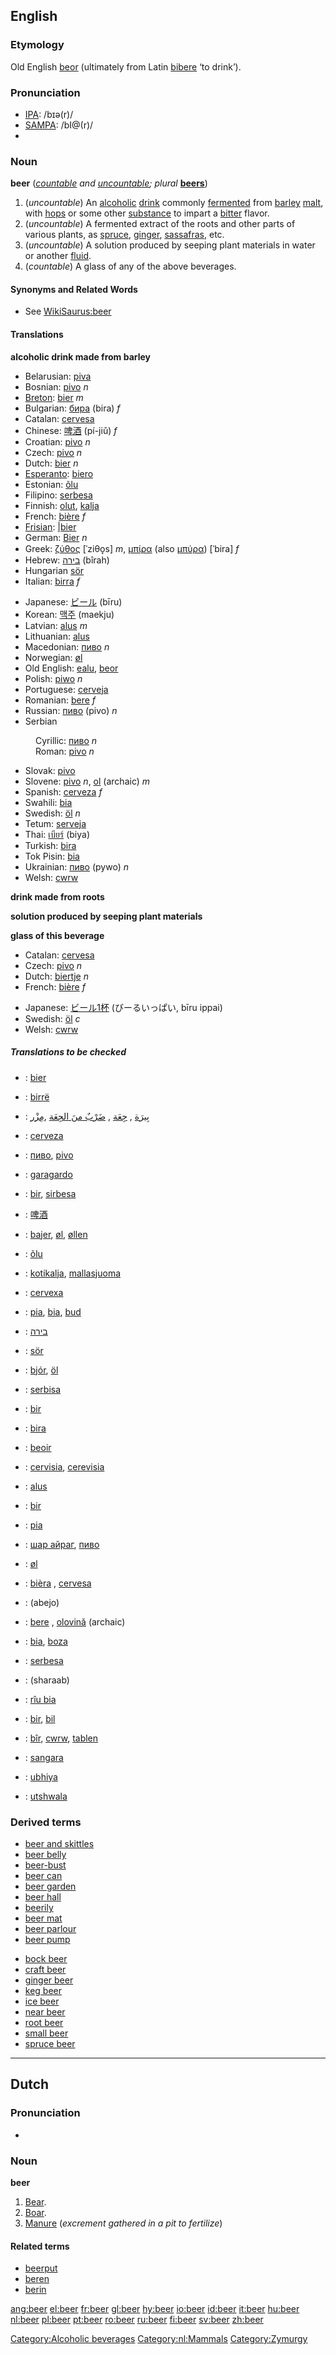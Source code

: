 {{Wikipedia}}
==English==

===Etymology===
Old English [[beor]] (ultimately from Latin [[bibere]] ‘to drink’).

===Pronunciation===
*[[IPA]]: /bɪə(r)/
*[[SAMPA]]: /bI@(r)/
*{{audio|en-us-beer.ogg|Audio (US)}}

===Noun===
'''beer''' (''[[countable]] and [[uncountable]]; plural'' '''[[beers]]''')

#(''uncountable'') An [[alcoholic]] [[drink]] commonly [[ferment]]ed from [[barley]] [[malt]], with [[hop]]s or some other [[substance]] to impart a [[bitter]] flavor.
#(''uncountable'') A fermented extract of the roots and other parts of various plants, as [[spruce]], [[ginger]], [[sassafras]], etc.
#(''uncountable'') A solution produced by seeping plant materials in water or another [[fluid]].
#(''countable'') A glass of any of the above beverages.

====Synonyms and Related Words====
*See [[WikiSaurus:beer]]

====Translations====
'''alcoholic drink made from barley'''
{{top}}
*Belarusian: [[piva]]
*Bosnian: [[pivo#Bosnian|pivo]] ''n''
*[[Breton]]: [[bier#Breton|bier]] ''m''
*Bulgarian: [[бира]] (bira) ''f''
*Catalan: [[cervesa]]
*Chinese: [[啤酒]] (pí-jiǔ) ''f''
*Croatian: [[pivo#Croatian|pivo]] ''n''
*Czech: [[pivo]] ''n''
*Dutch: [[bier#Dutch|bier]] ''n''
*[[Esperanto]]: [[biero]]
*Estonian: [[õlu]]
*Filipino: [[serbesa]]
*Finnish: [[olut]], [[kalja]]
*French: [[bière]] ''f''
*[[Frisian]]: [[bier#Frisian||bier]]
*German: [[Bier#German|Bier]] ''n''
*Greek: [[ζύθος]] [ˈziθo̞s] ''m'', [[μπίρα]] (also [[μπύρα]]) [ˈbira] ''f''
*Hebrew: [[בירה]] (bîrah)
*Hungarian [[sör]]
*Italian: [[birra]] ''f''
{{mid}}
*Japanese: [[ビール]] (bīru)
*Korean: [[맥주]] (maekju)
*Latvian: [[alus]] ''m''
*Lithuanian: [[alus]]
*Macedonian: [[пиво#Macedonian|пиво]] ''n''
*Norwegian: [[øl]]
*Old English: [[ealu]], [[beor]]
*Polish: [[piwo]] ''n''
*Portuguese: [[cerveja]]
*Romanian: [[bere]] ''f''
*Russian: [[пиво]] (pivo) ''n''
*Serbian
:Cyrillic: [[пиво#Serbian|пиво]] ''n''
:Roman: [[pivo#Serbian|pivo]] ''n''
*Slovak: [[pivo]]
*Slovene: [[pivo]] ''n'', [[ol]] (archaic) ''m''
*Spanish: [[cerveza]] ''f''
*Swahili: [[bia]]
*Swedish: [[öl]] ''n''
*Tetum: [[serveja]]
*Thai: [[เบียร์]] (biya)
*Turkish: [[bira]]
*Tok Pisin: [[bia]]
*Ukrainian: [[пиво]] (pywo) ''n''
*Welsh: [[cwrw]]
{{bottom}}

'''drink made from roots'''
{{top}}
{{mid}}
{{bottom}}

'''solution produced by seeping plant materials'''
{{top}}
{{mid}}
{{bottom}}

'''glass of this beverage'''
{{top}}
*Catalan: [[cervesa]]
*Czech: [[pivo]] ''n''
*Dutch: [[biertje]] ''n''
*French: [[bière]] ''f''
{{mid}}
*Japanese: [[ビール1杯]] (びーるいっぱい, bīru ippai)
*Swedish: [[öl]] ''c''
*Welsh: [[cwrw]]
{{bottom}}

=====Translations to be checked=====
<!--Remove this section once all of the translations below have been moved into the tables above.-->
{{checktrans}}

*{{ttbc|Afrikaans}}: [[bier#Afrikaans|bier]]
*{{ttbc|Albanian}}: [[birrë]]
*{{ttbc|Arabic}}: [[بيرة|بِيرَة]] , [[جعة|جِعَة]] , [[ضرب من الجعة|ضَرْبٌ منَ الجِعَة]] ,[[مزر|مِزْر]] 
*{{ttbc|Asturian}}: [[cerveza]]
*{{ttbc|Azeri}}: [[пиво]], [[pivo]] 
*{{ttbc|Basque}}: [[garagardo]]
*{{ttbc|Cebuano}}: [[bir]], [[sirbesa]]
*{{ttbc|Chinese}}: [[啤酒]]
*{{ttbc|Danish}}: [[bajer]], [[øl]], [[øllen]]
*{{ttbc|Estonian}}: [[õlu]]
*{{ttbc|Finnish}}: [[kotikalja]], [[mallasjuoma]]
*{{ttbc|Galician}}: [[cervexa]]
*{{ttbc|Hawaiian}}: [[pia]], [[bia]], [[bud]] 
*{{ttbc|Hebrew}}: [[בירה]] {{f}}
*{{ttbc|Hungarian}}: [[sör]]
*{{ttbc|Icelandic}}: [[bjór]], [[öl]]
*{{ttbc|Ilongo}}: [[serbisa]]
*{{ttbc|Indonesian}}: [[bir]]
*{{ttbc|Interlingua}}: [[bira]]
*{{ttbc|Irish}}: [[beoir]]
*{{ttbc|Latin}}: [[cervisia]], [[cerevisia]]
*{{ttbc|Lithuanian}}: [[alus]]
*{{ttbc|Malay}}: [[bir]]
*{{ttbc|Maori}}: [[pia#Maori|pia]]
*{{ttbc|Mongolian}}: [[шар айраг]], [[пиво]]
*{{ttbc|Norwegian}}: [[øl]]
*{{ttbc|Occitan}}: [[bièra]] {{f}}, [[cervesa]] {{f}} 
*{{ttbc|Persian}}: {{FAchar|[[ابجو|آبجو]]}} (abejo)
*{{ttbc|Romanian}}: [[bere#Romanian|bere]] {{f}}, [[olovină]] {{f}} (archaic)
*{{ttbc|Swahili}}: [[bia]], [[boza]]
*{{ttbc|Tagalog}}: [[serbesa]]
*{{ttbc|Urdu}}: (sharaab)
*{{ttbc|Vietnamese}}: [[r­îu bia]]
*{{ttbc|Volapük}}: [[bir]], [[bil]]
*{{ttbc|Welsh}}: [[bîr]], [[cwrw]], [[tablen]]
*{{ttbc|Wolof}}: [[sangara]]
*{{ttbc|Xhosa}}: [[ubhiya]]
*{{ttbc|Zulu}}: [[utshwala]]

===Derived terms===
{{top}}
*[[beer and skittles]]
*[[beer belly]]
*[[beer-bust]]
*[[beer can]]
*[[beer garden]]
*[[beer hall]]
*[[beerily]]
*[[beer mat]]
*[[beer parlour]]
*[[beer pump]]
{{mid}}
*[[bock beer]]
*[[craft beer]]
*[[ginger beer]]
*[[keg beer]]
*[[ice beer]]
*[[near beer]]
*[[root beer]]
*[[small beer]]
*[[spruce beer]]
{{bottom}}

[[Category:Alcoholic beverages]]

----

==Dutch==
[[Category:nl:Mammals]]
===Pronunciation===
*{{IPA|/bɛ:r/}}

===Noun===
{{nl-noun|beren|beertje}}
'''beer''' {{m}}
#[[bear|Bear]].
#[[boar|Boar]].
#[[manure|Manure]] (''excrement gathered in a pit to fertilize'')

====Related terms====
* [[beerput]]
* [[beren]] {{pos v}}
* [[berin]]

[[Category:Zymurgy]]

[[ang:beer]]
[[el:beer]]
[[fr:beer]]
[[gl:beer]]
[[hy:beer]]
[[io:beer]]
[[id:beer]]
[[it:beer]]
[[hu:beer]]
[[nl:beer]]
[[pl:beer]]
[[pt:beer]]
[[ro:beer]]
[[ru:beer]]
[[fi:beer]]
[[sv:beer]]
[[zh:beer]]